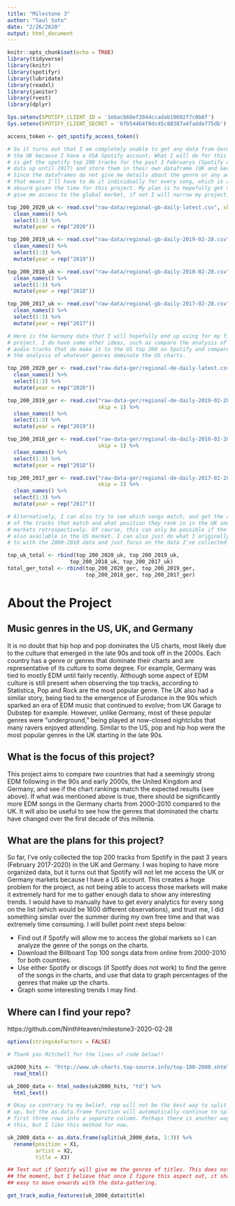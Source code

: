 ```yaml
---
title: "Milestone 3"
author: "Saul Soto"
date: "2/26/2020"
output: html_document
---
```


```r
knitr::opts_chunk$set(echo = TRUE)
library(tidyverse)
library(knitr)
library(spotifyr)
library(lubridate)
library(readxl)
library(janitor)
library(rvest)
library(dplyr)

Sys.setenv(SPOTIFY_CLIENT_ID = '1ebacb60ef2044ccadab18602f7c0b8f')
Sys.setenv(SPOTIFY_CLIENT_SECRET = '6fb54464f8dc45c88387a4fadde775db')

access_token <- get_spotify_access_token()

# So it turns out that I am completely unable to get any data from Germany or
# the UK because I have a USA Spotify account. What I will do for this milestone
# is get the spotify top 200 tracks for the past 3 Februarys (Spotify only has
# data up until 2017) and store them in their own dataframe (UK and Germany).
# Since the dataframes do not give me details about the genre or any analysis,
# that means I'll have to do it individually for every song, which is a little
# absurd given the time for this project. My plan is to hopefully get Spotify to
# give me access to the global market, if not I will narrow my project.

top_200_2020_uk <- read.csv("raw-data/regional-gb-daily-latest.csv", skip = 1) %>%
  clean_names() %>%
  select(1:3) %>%
  mutate(year = rep("2020"))

top_200_2019_uk <- read.csv("raw-data/regional-gb-daily-2019-02-28.csv", skip = 1) %>%
  clean_names() %>%
  select(1:3) %>%
  mutate(year = rep("2019"))

top_200_2018_uk <- read.csv("raw-data/regional-gb-daily-2018-02-28.csv", skip = 1) %>%
  clean_names() %>%
  select(1:3) %>%
  mutate(year = rep("2018"))

top_200_2017_uk <- read.csv("raw-data/regional-gb-daily-2017-02-28.csv", skip = 1) %>%
  clean_names() %>%
  select(1:3) %>%
  mutate(year = rep("2017"))

# Here is the Germany data that I will hopefully end up using for my final
# project. I do have some other ideas, such as compare the analysis of the EDM
# audio tracks that do make it to the US top 200 on Spotify and compare it to
# the analysis of whatever genres dominate the US charts.

top_200_2020_ger <- read.csv("raw-data-ger/regional-de-daily-latest.csv", skip = 1) %>%
  clean_names() %>%
  select(1:3) %>%
  mutate(year = rep("2020"))

top_200_2019_ger <- read.csv("raw-data-ger/regional-de-daily-2019-02-28.csv",
                             skip = 1) %>%
  clean_names() %>%
  select(1:3) %>%
  mutate(year = rep("2019"))

top_200_2018_ger <- read.csv("raw-data-ger/regional-de-daily-2018-02-28.csv", 
                             skip = 1) %>%
  clean_names() %>%
  select(1:3) %>%
  mutate(year = rep("2018"))

top_200_2017_ger <- read.csv("raw-data-ger/regional-de-daily-2017-02-28.csv",
                             skip = 1) %>%
  clean_names() %>%
  select(1:3) %>%
  mutate(year = rep("2017"))

# Alternatively, I can also try to see which songs match, and get the analytics
# of the tracks that match and what position they rank in in the UK and Ger
# markets retrospectively. Of course, this can only be possible if the songs are
# also available in the US market. I can also just do what I originally wanted
# to with the 2000-2010 data and just focus on the data I've collected just now.

top_uk_total <- rbind(top_200_2020_uk, top_200_2019_uk, 
                    top_200_2018_uk, top_200_2017_uk)
total_ger_total <- rbind(top_200_2020_ger, top_200_2019_ger,
                         top_200_2018_ger, top_200_2017_ger)
```
# About the Project

## Music genres in the US, UK, and Germany
It is no doubt that hip hop and pop dominates the US charts, most likely due to the culture that emerged in the late 90s and took off in the 2000s. Each country has a genre or genres that dominate their charts and are representative of its culture to some degree. For example, Germany was tied to mostly EDM until fairly recently. Although some aspect of EDM culture is still present when observing the top tracks, according to Statistica, Pop and Rock are the most popular genre. The UK also had a similar story, being tied to the emergence of Eurodance in the 90s which sparked an era of EDM music that continued to evolve; from UK Garage to Dubstep for example. However, unlike Germany, most of these popular genres were "underground," being played at now-closed nightclubs that many ravers enjoyed attending. Similar to the US, pop and hip hop were the most popular genres in the UK starting in the late 90s. 

## What is the focus of this project?
This project aims to compare two countries that had a seemingly strong EDM following in the 90s and early 2000s, the United Kingdom and Germany, and see if the chart rankings match the expected results (see above). If what was mentioned above is true, there should be significantly more EDM songs in the Germany charts from 2000-2010 compared to the UK. It will also be useful to see how the genres that dominated the charts have changed over the first decade of this millenia. 

## What are the plans for this project?
So far, I've only collected the top 200 tracks from Spotify in the past 3 years (February 2017-2020) in the UK and Germany. I was hoping to have more organized data, but it turns out that Spotify will not let me access the UK or Germany markets because I have a US account. This creates a huge problem for the project, as not being able to access those markets will make it extremely hard for me to gather enough data to show any interesting trends. I would have to manually have to get every analytics for every song on the list (which would be 1600 different observations), and trust me, I did something similar over the summer during my own free time and that was extremely time consuming. I will bullet point next steps below:

* Find out if Spotify will allow me to access the global markets so I can analyze the genre of the songs on the charts.
* Download the Billboard Top 100 songs data from online from 2000-2010 for both countries.
* Use either Spotify or discogs (if Spotify does not work) to find the genre of the songs in the charts, and use that data to graph percentages of the genres that make up the charts.
* Graph some interesting trends I may find.

## Where can I find your repo?
https://github.com/NinthHeaven/milestone3-2020-02-28

```r
options(stringsAsFactors = FALSE)

# Thank you Mitchell for the lines of code below!!

uk2000_hits <- "http://www.uk-charts.top-source.info/top-100-2000.shtml" %>%
  read_html()

uk_2000_data <- html_nodes(uk2000_hits, "td") %>% 
  html_text()

# Okay so contrary to my belief, rep will not be the best way to split the list
# up, but the as.data.frame function will automatically continue to split the
# first three rows into a separate column. Perhaps there is another way to do
# this, but I like this method for now.

uk_2000_data <- as.data.frame(split(uk_2000_data, 1:3)) %>% 
  rename(position = X1,
         artist = X2,
         title = X3)

## Test out if Spotify will give me the genres of titles. This does not work at
## the moment, but I believe that once I figure this aspect out, it shall be
## easy to move onwards with the data-gathering.

get_track_audio_features(uk_2000_data$title)
```

